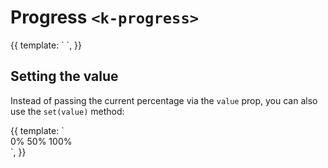 
<Meta
  title="UI | Interaction / Progress"
  component={Progress}
  decorators={[Padding]}
/>

# Progress `<k-progress>`

<Preview>
  <Story name="Example">
    {{
      template: `
        <k-progress :value="85" />
      `,
    }}
  </Story>
</Preview>

<Props of={Progress} />

## Setting the value

Instead of passing the current percentage via the `value` prop, you can also use the `set(value)` method:

<Preview>
  <Story name="Set value">
    {{
      template: `
        <div>
          <k-progress ref="progress" :value="50" />
          <k-button-group>
            <k-button @click="$refs.progress.set(0)">0%</k-button>
            <k-button @click="$refs.progress.set(50)">50%</k-button>
            <k-button @click="$refs.progress.set(100)">100%</k-button>
          </k-button-group>
        </div>
      `,
    }}
  </Story>
</Preview>
